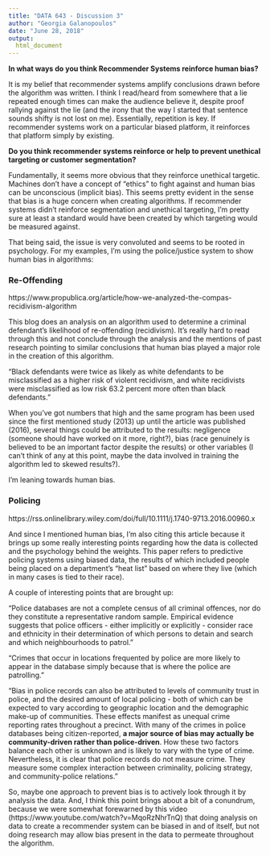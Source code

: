 ---
title: "DATA 643 - Discussion 3"
author: "Georgia Galanopoulos"
date: "June 28, 2018"
output:
  html_document
---
**In what ways do you think Recommender Systems reinforce human bias?**

It is my belief that recommender systems amplify conclusions drawn before the algorithm was written. I think I read/heard from somewhere that a lie repeated enough times can make the audience believe it, despite proof rallying against the lie (and the irony that the way I started that sentence sounds shifty is not lost on me). Essentially, repetition is key. If recommender systems work on a particular biased platform, it reinforces that platform simply by existing.

**Do you think recommender systems reinforce or help to prevent unethical targeting or customer segmentation?**

Fundamentally, it seems more obvious that they reinforce unethical targetic. Machines don't have a concept of "ethics" to fight against and human bias can be unconscious (implicit bias). This seems pretty evident in the sense that bias is a huge concern when creating algorithms. If recommender systems didn't reinforce segmentation and unethical targeting, I'm pretty sure at least a standard would have been created by which targeting would be measured against.

That being said, the issue is very convoluted and seems to be rooted in psychology. For my examples, I'm using the police/justice system to show human bias in algorithms:



### Re-Offending
https://www.propublica.org/article/how-we-analyzed-the-compas-recidivism-algorithm

This blog does an analysis on an algorithm used to determine a criminal defendant's likelihood of re-offending (recidivism). It's really hard to read through this and not conclude through the analysis and the mentions of past research pointing to similar conclusions that human bias played a major role in the creation of this algorithm.

"Black defendants were twice as likely as white defendants to be misclassified as a higher risk of violent recidivism, and white recidivists were misclassified as low risk 63.2 percent more often than black defendants."

When you've got numbers that high and the same program has been used since the first mentioned study (2013) up until the article was published (2016), several things could be attributed to the results: negligence (someone should have worked on it more, right?), bias (race genuinely is believed to be an important factor despite the results) or other variables (I can't think of any at this point, maybe the data involved in training the algorithm led to skewed results?).

I'm leaning towards human bias.

### Policing
https://rss.onlinelibrary.wiley.com/doi/full/10.1111/j.1740-9713.2016.00960.x

And since I mentioned human bias, I'm also citing this article because it brings up some really interesting points regarding how the data is collected and the psychology behind the weights. This paper refers to predictive policing systems using biased data, the results of which included people being placed on a department's "heat list" based on where they live (which in many cases is tied to their race).

A couple of interesting points that are brought up:

"Police databases are not a complete census of all criminal offences, nor do they constitute a representative random sample. Empirical evidence suggests that police officers - either implicitly or explicitly - consider race and ethnicity in their determination of which persons to detain and search and which neighbourhoods to patrol."

"Crimes that occur in locations frequented by police are more likely to appear in the database simply because that is where the police are patrolling."

"Bias in police records can also be attributed to levels of community trust in police, and the desired amount of local policing - both of which can be expected to vary according to geographic location and the demographic make-up of communities. These effects manifest as unequal crime reporting rates throughout a precinct. With many of the crimes in police databases being citizen-reported, **a major source of bias may actually be community-driven rather than police-driven**. How these two factors balance each other is unknown and is likely to vary with the type of crime. Nevertheless, it is clear that police records do not measure crime. They measure some complex interaction between criminality, policing strategy, and community-police relations."

So, maybe one approach to prevent bias is to actively look through it by analysis the data. And, I think this point brings about a bit of a conundrum, because we were somewhat forewarned by this video (https://www.youtube.com/watch?v=MqoRzNhrTnQ) that doing analysis on data to create a recommender system can be biased in and of itself, but not doing research may allow bias present in the data to permeate throughout the algorithm.
